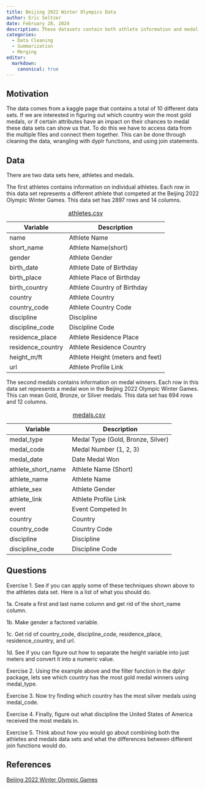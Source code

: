 ```yaml
---
title: Beijing 2022 Winter Olympics Data
author: Eric Seltzer
date: February 28, 2024
description: These datasets contain both athlete information and medal winner information from the Beijing 2022 Olympic Winter Games.
categories:
  - Data Cleaning
  - Summarization
  - Merging
editor:
  markdown: 
    canonical: true
---
```


## Motivation

The data comes from a kaggle page that contains a total of 10 different data sets. If we are interested in figuring out which country won the most gold medals, or if certain attributes have an impact on their chances to medal these data sets can show us that. To do this we have to access data from the multiple files and connect them together. This can be done through cleaning the data, wrangling with dyplr functions, and using join statements.

## Data

There are two data sets here, athletes and medals.

The first athletes contains information on individual athletes. Each row in this data set represents a different athlete that competed at the Beijing 2022 Olympic Winter Games. This data set has 2897 rows and 14 columns.

| Variable          | Description                      |
|-------------------|----------------------------------|
| name              | Athlete Name                     |
| short_name        | Athlete Name(short)              |
| gender            | Athlete Gender                   |
| birth_date        | Athlete Date of Birthday         |
| birth_place       | Athlete Place of Birthday        |
| birth_country     | Athlete Country of Birthday      |
| country           | Athlete Country                  |
| country_code      | Athlete Country Code             |
| discipline        | Discipline                       |
| discipline_code   | Discipline Code                  |
| residence_place   | Athlete Residence Place          |
| residence_country | Athlete Residence Country        |
| height_m/ft       | Athlete Height (meters and feet) |
| url               | Athlete Profile Link             |

: [athletes.csv](data/beijing_athletes.csv)

The second medals contains information on medal winners. Each row in this data set represents a medal won in the Beijing 2022 Olympic Winter Games. This can mean Gold, Bronze, or Silver medals. This data set has 694 rows and 12 columns.

| Variable           | Description                       |
|--------------------|-----------------------------------|
| medal_type         | Medal Type (Gold, Bronze, Silver) |
| medal_code         | Medal Number (1, 2, 3)            |
| medal_date         | Date Medal Won                    |
| athlete_short_name | Athlete Name (Short)              |
| athlete_name       | Athlete Name                      |
| athlete_sex        | Athlete Gender                    |
| athlete_link       | Athlete Profile Link              |
| event              | Event Competed In                 |
| country            | Country                           |
| country_code       | Country Code                      |
| discipline         | Discipline                        |
| discipline_code    | Discipline Code                   |

: [medals.csv](data/beijing_medals.csv)

## Questions

Exercise 1. See if you can apply some of these techniques shown above to the athletes data set. Here is a list of what you should do.

1a. Create a first and last name column and get rid of the short_name column.

1b. Make gender a factored variable.

1c. Get rid of country_code, discipline_code, residence_place, residence_country, and url.

1d. See if you can figure out how to separate the height variable into just meters and convert it into a numeric value.

Exercise 2. Using the example above and the filter function in the dplyr package, lets see which country has the most gold medal winners using medal_type.

Exercise 3. Now try finding which country has the most silver medals using medal_code.

Exercise 4. Finally, figure out what discipline the United States of America received the most medals in.

Exercise 5. Think about how you would go about combining both the athletes and medals data sets and what the differences between different join functions would do.

## References

[Beijing 2022 Winter Olympic Games](https://www.kaggle.com/datasets/piterfm/beijing-2022-olympics?resource=download){target="_blank"}
